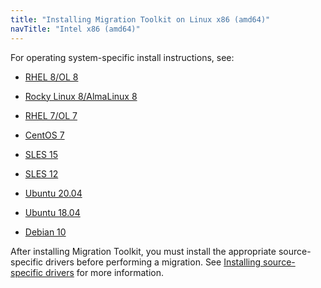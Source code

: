 ```yaml
---
title: "Installing Migration Toolkit on Linux x86 (amd64)"
navTitle: "Intel x86 (amd64)"
---
```


For operating system-specific install instructions, see:

  - [RHEL 8/OL 8](01_mtk55_rhel8_x86)

  - [Rocky Linux 8/AlmaLinux 8](02_mtk55_other_linux8_x86)
  - [RHEL 7/OL 7](03_mtk55_rhel7_x86)
  - [CentOS 7](04_mtk55_centos7_x86)
  - [SLES 15](05_mtk55_sles15_x86)
  - [SLES 12](06_mtk55_sles12_x86)
  - [Ubuntu 20.04](07_mtk55_ubuntu20_x86)
  - [Ubuntu 18.04](07a_mtk55_ubuntu18_x86)
  - [Debian 10](08_mtk55_deb10_x86)
  
After installing Migration Toolkit, you must install the appropriate source-specific drivers before performing a migration. See [Installing source-specific drivers](../../#installing_drivers) for more information.